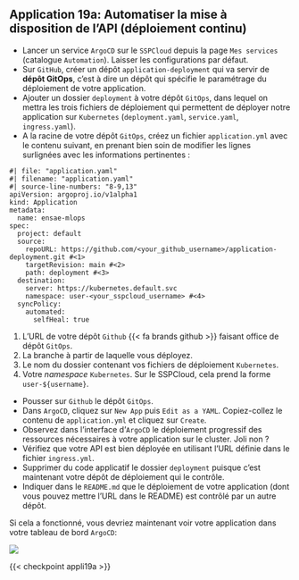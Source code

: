 ::: {.application}
## Application 19a: Automatiser la mise à disposition de l'API (déploiement continu)

- Lancer un service `ArgoCD` sur le `SSPCloud` depuis la page `Mes services` (catalogue `Automation`). Laisser
les configurations par défaut.
- Sur `GitHub`, créer un dépôt `application-deployment` qui va servir de **dépôt GitOps**, c'est à dire un dépôt qui spécifie le paramétrage du déploiement de votre application.
- Ajouter un dossier `deployment` à votre dépôt `GitOps`, dans lequel on mettra les trois fichiers de déploiement qui permettent de déployer notre application sur `Kubernetes` (`deployment.yaml`, `service.yaml`, `ingress.yaml`).
- A la racine de votre dépôt `GitOps`, créez un fichier `application.yml` avec le contenu suivant, en prenant bien soin de modifier les lignes surlignées avec les informations pertinentes :

```.python
#| file: "application.yaml"
#| filename: "application.yaml"
#| source-line-numbers: "8-9,13"
apiVersion: argoproj.io/v1alpha1
kind: Application
metadata:
  name: ensae-mlops
spec:
  project: default
  source:
    repoURL: https://github.com/<your_github_username>/application-deployment.git #<1>
    targetRevision: main #<2>
    path: deployment #<3>
  destination:
    server: https://kubernetes.default.svc
    namespace: user-<your_sspcloud_username> #<4>
  syncPolicy:
    automated:
      selfHeal: true
```
1. L'URL de votre dépôt `Github` {{< fa brands github >}} faisant office de dépôt `GitOps`.
2. La branche à partir de laquelle vous déployez.
3. Le nom du dossier contenant vos fichiers de déploiement `Kubernetes`.
4. Votre _namespace_ `Kubernetes`. Sur le SSPCloud, cela prend la forme `user-${username}`.

- Pousser sur `Github` le dépôt `GitOps`.
- Dans `ArgoCD`, cliquez sur `New App` puis `Edit as a YAML`. Copiez-collez le contenu de `application.yml` et cliquez sur `Create`.
- Observez dans l'interface d'`ArgoCD` le déploiement progressif des ressources nécessaires à votre application sur le cluster. Joli non ?
- Vérifiez que votre API est bien déployée en utilisant l’URL définie dans le fichier `ingress.yml`.
- Supprimer du code applicatif le dossier `deployment` puisque c'est maintenant votre dépôt de déploiement qui le contrôle.
- Indiquer dans le `README.md` que le déploiement de votre application (dont vous pouvez mettre l'URL dans le README) est contrôlé par un autre dépôt.

:::

Si cela a fonctionné, vous devriez maintenant voir votre application dans votre tableau de bord `ArgoCD`:

![](/chapters/applications/figures/argo_appli19a.png)


{{< checkpoint appli19a >}}

